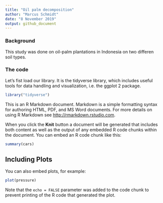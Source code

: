 ```yaml
---
title: "Oil palm decomposition"
author: "Marcus Schmidt"
date: "8 November 2019"
output: github_document
---
```


### Background
This study was done on oil-palm plantations in Indonesia on two differen soil types.

### The code
Let's fist load our library. It is the tidyverse library, which includes useful tools for data handling and visualization, i.e. the ggplot 2 package.

```r
library("tidyverse")
```



This is an R Markdown document. Markdown is a simple formatting syntax for authoring HTML, PDF, and MS Word documents. For more details on using R Markdown see <http://rmarkdown.rstudio.com>.

When you click the **Knit** button a document will be generated that includes both content as well as the output of any embedded R code chunks within the document. You can embed an R code chunk like this:

```r
summary(cars)
```

## Including Plots

You can also embed plots, for example:

```r
plot(pressure)
```

Note that the `echo = FALSE` parameter was added to the code chunk to prevent printing of the R code that generated the plot.
